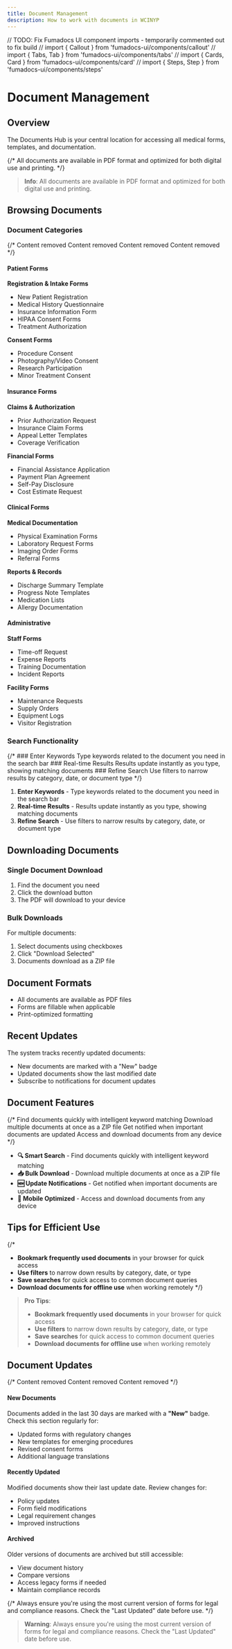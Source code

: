 ```yaml
---
title: Document Management
description: How to work with documents in WCINYP
---
```


// TODO: Fix Fumadocs UI component imports - temporarily commented out to fix build
// import { Callout } from 'fumadocs-ui/components/callout'
// import { Tabs, Tab } from 'fumadocs-ui/components/tabs'
// import { Cards, Card } from 'fumadocs-ui/components/card'
// import { Steps, Step } from 'fumadocs-ui/components/steps'

# Document Management

## Overview

The Documents Hub is your central location for accessing all medical forms, templates, and documentation.

{/* <Callout type="info">
  All documents are available in PDF format and optimized for both digital use and printing.
</Callout> */}
> **Info**: All documents are available in PDF format and optimized for both digital use and printing.

## Browsing Documents

### Document Categories

{/* <Tabs>
  <Tab value="patient" label="Patient Forms">
    Content removed
  </Tab>
  <Tab value="insurance" label="Insurance Forms">
    Content removed
  </Tab>
  <Tab value="clinical" label="Clinical Forms">
    Content removed
  </Tab>
  <Tab value="admin" label="Administrative">
    Content removed
  </Tab>
</Tabs> */}
#### Patient Forms
**Registration & Intake Forms**
- New Patient Registration
- Medical History Questionnaire
- Insurance Information Form
- HIPAA Consent Forms
- Treatment Authorization

**Consent Forms**
- Procedure Consent
- Photography/Video Consent
- Research Participation
- Minor Treatment Consent

#### Insurance Forms
**Claims & Authorization**
- Prior Authorization Request
- Insurance Claim Forms
- Appeal Letter Templates
- Coverage Verification

**Financial Forms**
- Financial Assistance Application
- Payment Plan Agreement
- Self-Pay Disclosure
- Cost Estimate Request

#### Clinical Forms
**Medical Documentation**
- Physical Examination Forms
- Laboratory Request Forms
- Imaging Order Forms
- Referral Forms

**Reports & Records**
- Discharge Summary Template
- Progress Note Templates
- Medication Lists
- Allergy Documentation

#### Administrative
**Staff Forms**
- Time-off Request
- Expense Reports
- Training Documentation
- Incident Reports

**Facility Forms**
- Maintenance Requests
- Supply Orders
- Equipment Logs
- Visitor Registration

### Search Functionality

{/* <Steps>
  <Step>
    ### Enter Keywords
    Type keywords related to the document you need in the search bar
  </Step>
  <Step>
    ### Real-time Results
    Results update instantly as you type, showing matching documents
  </Step>
  <Step>
    ### Refine Search
    Use filters to narrow results by category, date, or document type
  </Step>
</Steps> */}
1. **Enter Keywords** - Type keywords related to the document you need in the search bar
2. **Real-time Results** - Results update instantly as you type, showing matching documents
3. **Refine Search** - Use filters to narrow results by category, date, or document type

## Downloading Documents

### Single Document Download
1. Find the document you need
2. Click the download button
3. The PDF will download to your device

### Bulk Downloads
For multiple documents:
1. Select documents using checkboxes
2. Click "Download Selected"
3. Documents download as a ZIP file

## Document Formats

- All documents are available as PDF files
- Forms are fillable when applicable
- Print-optimized formatting

## Recent Updates

The system tracks recently updated documents:
- New documents are marked with a "New" badge
- Updated documents show the last modified date
- Subscribe to notifications for document updates

## Document Features

{/* <Cards>
  <Card title="🔍 Smart Search">
    Find documents quickly with intelligent keyword matching
  </Card>
  <Card title="📥 Bulk Download">
    Download multiple documents at once as a ZIP file
  </Card>
  <Card title="🆕 Update Notifications">
    Get notified when important documents are updated
  </Card>
  <Card title="📱 Mobile Optimized">
    Access and download documents from any device
  </Card>
</Cards> */}
- **🔍 Smart Search** - Find documents quickly with intelligent keyword matching
- **📥 Bulk Download** - Download multiple documents at once as a ZIP file
- **🆕 Update Notifications** - Get notified when important documents are updated
- **📱 Mobile Optimized** - Access and download documents from any device

## Tips for Efficient Use

{/* <Callout type="tip" title="Pro Tips">
  - **Bookmark frequently used documents** in your browser for quick access
  - **Use filters** to narrow down results by category, date, or type
  - **Save searches** for quick access to common document queries
  - **Download documents for offline use** when working remotely
</Callout> */}
> **Pro Tips**:
> - **Bookmark frequently used documents** in your browser for quick access
> - **Use filters** to narrow down results by category, date, or type
> - **Save searches** for quick access to common document queries
> - **Download documents for offline use** when working remotely

## Document Updates

{/* <Tabs>
  <Tab value="new" label="New Documents">
    Content removed
  </Tab>
  <Tab value="updated" label="Recently Updated">
    Content removed
  </Tab>
  <Tab value="archived" label="Archived">
    Content removed
  </Tab>
</Tabs> */}
#### New Documents
Documents added in the last 30 days are marked with a **"New"** badge. Check this section regularly for:
- Updated forms with regulatory changes
- New templates for emerging procedures
- Revised consent forms
- Additional language translations

#### Recently Updated
Modified documents show their last update date. Review changes for:
- Policy updates
- Form field modifications
- Legal requirement changes
- Improved instructions

#### Archived
Older versions of documents are archived but still accessible:
- View document history
- Compare versions
- Access legacy forms if needed
- Maintain compliance records

{/* <Callout type="warning">
  Always ensure you're using the most current version of forms for legal and compliance reasons. Check the "Last Updated" date before use.
</Callout> */}

> **Warning**: Always ensure you're using the most current version of forms for legal and compliance reasons. Check the "Last Updated" date before use.
